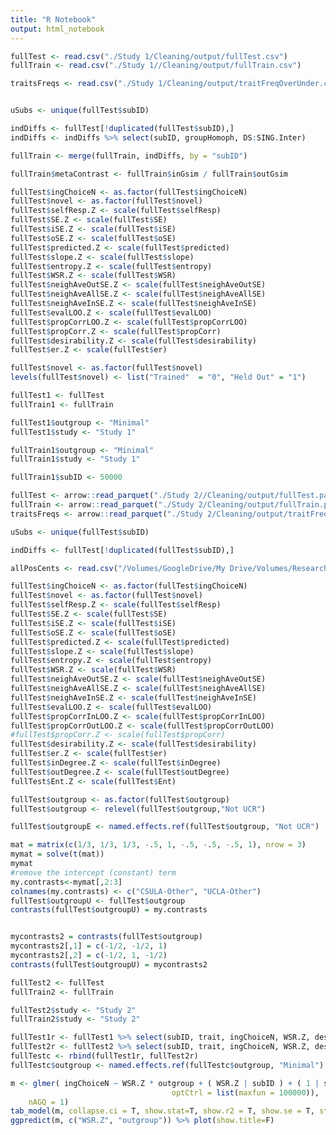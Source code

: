 ```yaml
---
title: "R Notebook"
output: html_notebook
---
```


```r
fullTest <- read.csv("./Study 1/Cleaning/output/fullTest.csv")
fullTrain <- read.csv("./Study 1//Cleaning/output/fullTrain.csv")

traitsFreqs <- read.csv("./Study 1/Cleaning/output/traitFreqOverUnder.csv")


uSubs <- unique(fullTest$subID)

indDiffs <- fullTest[!duplicated(fullTest$subID),]
indDiffs <- indDiffs %>% select(subID, groupHomoph, DS:SING.Inter)

fullTrain <- merge(fullTrain, indDiffs, by = "subID")

fullTrain$metaContrast <- fullTrain$inGsim / fullTrain$outGsim

fullTest$ingChoiceN <- as.factor(fullTest$ingChoiceN)
fullTest$novel <- as.factor(fullTest$novel)
fullTest$selfResp.Z <- scale(fullTest$selfResp)
fullTest$SE.Z <- scale(fullTest$SE)
fullTest$iSE.Z <- scale(fullTest$iSE)
fullTest$oSE.Z <- scale(fullTest$oSE)
fullTest$predicted.Z <- scale(fullTest$predicted)
fullTest$slope.Z <- scale(fullTest$slope)
fullTest$entropy.Z <- scale(fullTest$entropy)
fullTest$WSR.Z <- scale(fullTest$WSR)
fullTest$neighAveOutSE.Z <- scale(fullTest$neighAveOutSE)
fullTest$neighAveAllSE.Z <- scale(fullTest$neighAveAllSE)
fullTest$neighAveInSE.Z <- scale(fullTest$neighAveInSE)
fullTest$evalLOO.Z <- scale(fullTest$evalLOO)
fullTest$propCorrLOO.Z <- scale(fullTest$propCorrLOO)
fullTest$propCorr.Z <- scale(fullTest$propCorr)
fullTest$desirability.Z <- scale(fullTest$desirability)
fullTest$er.Z <- scale(fullTest$er)

fullTest$novel <- as.factor(fullTest$novel)
levels(fullTest$novel) <- list("Trained"  = "0", "Held Out" = "1")

fullTest1 <- fullTest
fullTrain1 <- fullTrain

fullTest1$outgroup <- "Minimal"
fullTest1$study <- "Study 1"

fullTrain1$outgroup <- "Minimal"
fullTrain1$study <- "Study 1"

fullTrain1$subID <- 50000
```

```r
fullTest <- arrow::read_parquet("./Study 2//Cleaning/output/fullTest.parquet")
fullTrain <- arrow::read_parquet("./Study 2/Cleaning/output/fullTrain.parquet")
traitsFreqs <- arrow::read_parquet("./Study 2/Cleaning/output/traitFreqOverUnder.parquet")

uSubs <- unique(fullTest$subID)

indDiffs <- fullTest[!duplicated(fullTest$subID),]

allPosCents <- read.csv("/Volumes/GoogleDrive/My Drive/Volumes/Research Project/Trait Network_Behaviral/generating network/output/allPosCents.csv")

fullTest$ingChoiceN <- as.factor(fullTest$ingChoiceN)
fullTest$novel <- as.factor(fullTest$novel)
fullTest$selfResp.Z <- scale(fullTest$selfResp)
fullTest$SE.Z <- scale(fullTest$SE)
fullTest$iSE.Z <- scale(fullTest$iSE)
fullTest$oSE.Z <- scale(fullTest$oSE)
fullTest$predicted.Z <- scale(fullTest$predicted)
fullTest$slope.Z <- scale(fullTest$slope)
fullTest$entropy.Z <- scale(fullTest$entropy)
fullTest$WSR.Z <- scale(fullTest$WSR)
fullTest$neighAveOutSE.Z <- scale(fullTest$neighAveOutSE)
fullTest$neighAveAllSE.Z <- scale(fullTest$neighAveAllSE)
fullTest$neighAveInSE.Z <- scale(fullTest$neighAveInSE)
fullTest$evalLOO.Z <- scale(fullTest$evalLOO)
fullTest$propCorrInLOO.Z <- scale(fullTest$propCorrInLOO)
fullTest$propCorrOutLOO.Z <- scale(fullTest$propCorrOutLOO)
#fullTest$propCorr.Z <- scale(fullTest$propCorr)
fullTest$desirability.Z <- scale(fullTest$desirability)
fullTest$er.Z <- scale(fullTest$er)
fullTest$inDegree.Z <- scale(fullTest$inDegree)
fullTest$outDegree.Z <- scale(fullTest$outDegree)
fullTest$Ent.Z <- scale(fullTest$Ent)

fullTest$outgroup <- as.factor(fullTest$outgroup)
fullTest$outgroup <- relevel(fullTest$outgroup,"Not UCR")

fullTest$outgroupE <- named.effects.ref(fullTest$outgroup, "Not UCR")

mat = matrix(c(1/3, 1/3, 1/3, -.5, 1, -.5, -.5, -.5, 1), nrow = 3)
mymat = solve(t(mat))
mymat
#remove the intercept (constant) term
my.contrasts<-mymat[,2:3]
colnames(my.contrasts) <- c("CSULA-Other", "UCLA-Other")
fullTest$outgroupU <- fullTest$outgroup
contrasts(fullTest$outgroupU) = my.contrasts


mycontrasts2 = contrasts(fullTest$outgroup)
mycontrasts2[,1] = c(-1/2, -1/2, 1)
mycontrasts2[,2] = c(-1/2, 1, -1/2)
contrasts(fullTest$outgroupU) = mycontrasts2

fullTest2 <- fullTest
fullTrain2 <- fullTrain

fullTest2$study <- "Study 2"
fullTrain2$study <- "Study 2"
```

```r
fullTest1r <- fullTest1 %>% select(subID, trait, ingChoiceN, WSR.Z, desirability.Z, study, outgroup)
fullTest2r <- fullTest2 %>% select(subID, trait, ingChoiceN, WSR.Z, desirability.Z, study, outgroup)
fullTestc <- rbind(fullTest1r, fullTest2r)
fullTestc$outgroup <- named.effects.ref(fullTestc$outgroup, "Minimal")
```

```r
m <- glmer( ingChoiceN ~ WSR.Z * outgroup + ( WSR.Z | subID ) + ( 1 | subID:study ) + ( outgroup | trait), data = fullTestc, family = binomial, control = glmerControl(optimizer = "bobyqa",
                                    optCtrl = list(maxfun = 100000)),
    nAGQ = 1)
tab_model(m, collapse.ci = T, show.stat=T, show.r2 = T, show.se = T, string.pred = c("Fixed Effects"), string.est = "OR", string.se = "SE", string.stat = "z", digits = 3, emph.p = F, dv.labels = "Ingroup Prediction")
ggpredict(m, c("WSR.Z", "outgroup")) %>% plot(show.title=F)
```


